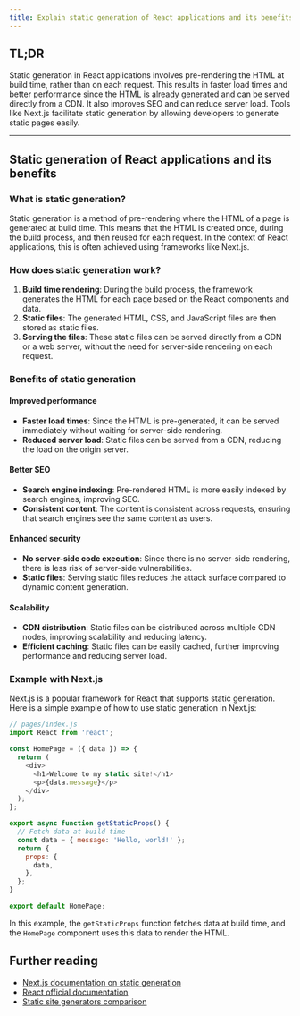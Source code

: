 ```yaml
---
title: Explain static generation of React applications and its benefits?
---
```


## TL;DR

Static generation in React applications involves pre-rendering the HTML at build time, rather than on each request. This results in faster load times and better performance since the HTML is already generated and can be served directly from a CDN. It also improves SEO and can reduce server load. Tools like Next.js facilitate static generation by allowing developers to generate static pages easily.

---

## Static generation of React applications and its benefits

### What is static generation?

Static generation is a method of pre-rendering where the HTML of a page is generated at build time. This means that the HTML is created once, during the build process, and then reused for each request. In the context of React applications, this is often achieved using frameworks like Next.js.

### How does static generation work?

1. **Build time rendering**: During the build process, the framework generates the HTML for each page based on the React components and data.
2. **Static files**: The generated HTML, CSS, and JavaScript files are then stored as static files.
3. **Serving the files**: These static files can be served directly from a CDN or a web server, without the need for server-side rendering on each request.

### Benefits of static generation

#### Improved performance

- **Faster load times**: Since the HTML is pre-generated, it can be served immediately without waiting for server-side rendering.
- **Reduced server load**: Static files can be served from a CDN, reducing the load on the origin server.

#### Better SEO

- **Search engine indexing**: Pre-rendered HTML is more easily indexed by search engines, improving SEO.
- **Consistent content**: The content is consistent across requests, ensuring that search engines see the same content as users.

#### Enhanced security

- **No server-side code execution**: Since there is no server-side rendering, there is less risk of server-side vulnerabilities.
- **Static files**: Serving static files reduces the attack surface compared to dynamic content generation.

#### Scalability

- **CDN distribution**: Static files can be distributed across multiple CDN nodes, improving scalability and reducing latency.
- **Efficient caching**: Static files can be easily cached, further improving performance and reducing server load.

### Example with Next.js

Next.js is a popular framework for React that supports static generation. Here is a simple example of how to use static generation in Next.js:

```javascript
// pages/index.js
import React from 'react';

const HomePage = ({ data }) => {
  return (
    <div>
      <h1>Welcome to my static site!</h1>
      <p>{data.message}</p>
    </div>
  );
};

export async function getStaticProps() {
  // Fetch data at build time
  const data = { message: 'Hello, world!' };
  return {
    props: {
      data,
    },
  };
}

export default HomePage;
```

In this example, the `getStaticProps` function fetches data at build time, and the `HomePage` component uses this data to render the HTML.

## Further reading

- [Next.js documentation on static generation](https://nextjs.org/docs/basic-features/pages#static-generation-recommended)
- [React official documentation](https://react.dev/learn)
- [Static site generators comparison](https://www.staticgen.com/)
